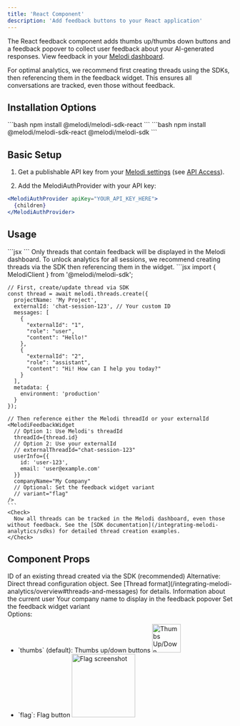 ```yaml
---
title: 'React Component'
description: 'Add feedback buttons to your React application'
---
```


The React feedback component adds thumbs up/thumbs down buttons and a feedback popover to collect user feedback about your AI-generated responses. View feedback in your [Melodi dashboard](https://app.melodi.fyi).

<Note>
  For optimal analytics, we recommend first creating threads using the SDKs, then referencing them 
  in the feedback widget. This ensures all conversations are tracked, even those without feedback.
</Note>

## Installation Options

<Tabs>
  <Tab title="Widget Only">
    ```bash
    npm install @melodi/melodi-sdk-react
    ```
  </Tab>
  <Tab title="Widget + SDK (Recommended)">
    ```bash
    npm install @melodi/melodi-sdk-react @melodi/melodi-sdk
    ```
  </Tab>
</Tabs>

## Basic Setup

1. Get a publishable API key from your [Melodi settings](https://app.melodi.fyi/admin/settings) (see [API Access](/pages/api-access)).

2. Add the MelodiAuthProvider with your API key:
```jsx
<MelodiAuthProvider apiKey="YOUR_API_KEY_HERE">
  {children}
</MelodiAuthProvider>
```

## Usage

<Tabs>
  <Tab title="Widget Only">
    ```jsx
    <MelodiFeedbackWidget
      thread={{
        messages: [
          {
            role: 'user',
            content: 'Hello!',
          },
          {
            role: 'assistant',
            content: 'Hi! How can I help you today?',
          }
        ],
        projectName: 'My Project',
        metadata: {
          environment: 'production',
          feature: 'chat'
        }
      }}
      userInfo={{
        id: 'user-123',
        email: 'user@example.com'
      }}
      companyName="My Company"
      // Optional: Set the feedback widget variant
      // variant="flag"
    />
    ```
    <Warning>Only threads that contain feedback will be displayed in the Melodi dashboard. To unlock analytics for all sessions, we recommend creating threads via the SDK then referencing them in the widget.</Warning>
  </Tab>
  <Tab title="Widget + SDK (Recommended)">
    ```jsx
    import { MelodiClient } from '@melodi/melodi-sdk';

    // First, create/update thread via SDK
    const thread = await melodi.threads.create({
      projectName: 'My Project',
      externalId: 'chat-session-123', // Your custom ID
      messages: [
        {
          "externalId": "1",
          "role": "user",
          "content": "Hello!"
        },
        {
          "externalId": "2",
          "role": "assistant",
          "content": "Hi! How can I help you today?"
        }
      ],
      metadata: {
        environment: 'production'
      }
    });

    // Then reference either the Melodi threadId or your externalId
    <MelodiFeedbackWidget
      // Option 1: Use Melodi's threadId
      threadId={thread.id}
      // Option 2: Use your externalId
      // externalThreadId="chat-session-123"
      userInfo={{
        id: 'user-123',
        email: 'user@example.com'
      }}
      companyName="My Company"
      // Optional: Set the feedback widget variant
      // variant="flag"
    />
    ```
    <Check>
      Now all threads can be tracked in the Melodi dashboard, even those without feedback. See the [SDK documentation](/integrating-melodi-analytics/sdks) for detailed thread creation examples.
    </Check>
  </Tab>
</Tabs>



## Component Props

<ResponseField name="threadId" type="string">
  ID of an existing thread created via the SDK (recommended)
</ResponseField>

<ResponseField name="thread" type="ThreadProps">
  Alternative: Direct thread configuration object. See [Thread format](/integrating-melodi-analytics/overview#threads-and-messages) for details.
</ResponseField>

<ResponseField name="userInfo" type="UserInfo" required>
  Information about the current user
</ResponseField>

<ResponseField name="companyName" type="string" required>
  Your company name to display in the feedback popover
</ResponseField>

<ResponseField name="variant" type="string">
  Set the feedback widget variant<br />
  Options:
  <ul>
    <li>
      `thumbs` (default): Thumbs up/down buttons
      <img src="/images/thumbs.png" alt="Thumbs Up/Down screenshot" width="64px"/>
    </li>
    <li>
      `flag`: Flag button
      <img src="/images/flag.png" alt="Flag screenshot" width="142px"/>
    </li>
  </ul>
</ResponseField>
